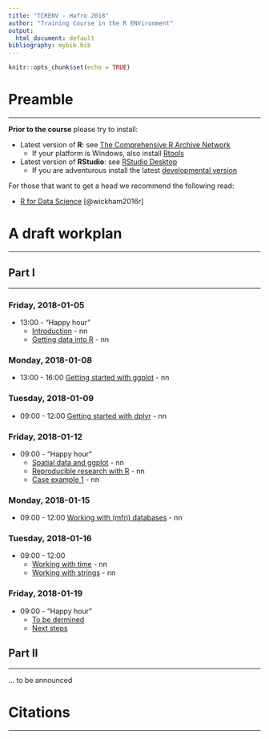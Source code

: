 ```yaml
---
title: "TCRENV - Hafro 2018"
author: "Training Course in the R ENVironment"
output:
  html_document: default
bibliography: mybib.bib
---
```


```r
knitr::opts_chunk$set(echo = TRUE)
```

# Preamble
___

**Prior to the course** please try to install:

* Latest version of __R__: see [The Comprehensive R Archive Network](https://cran.r-project.org/)
    * If your platform is Windows, also install [Rtools](https://cran.r-project.org/bin/windows/Rtools)

* Latest version of __RStudio__: see [RStudio Desktop](https://www.rstudio.com/products/rstudio/download/)
    * If you are adventurous install the latest [developmental version](https://www.rstudio.com/products/rstudio/download/preview)

For those that want to get a head we recommend the following read:

  * [R for Data Science](http://r4ds.had.co.nz) [@wickham2016r]

# A draft workplan
___

## Part I
___

### Friday, 2018-01-05

* 13:00 - "Happy hour"
    * [Introduction](404page.html) - nn
    * [Getting data into R](404page.html) - nn
    
### Monday, 2018-01-08

* 13:00 - 16:00 [Getting started with ggplot](404page.html) - nn

### Tuesday, 2018-01-09

* 09:00 - 12:00 [Getting started with dplyr](404page.html) - nn

### Friday, 2018-01-12

* 09:00 - "Happy hour"
    * [Spatial data and ggplot](404page.html) - nn
    * [Reproducible research with R](404page.html) - nn
    * [Case example 1](404page.html) - nn

### Monday, 2018-01-15

* 09:00 - 12:00 [Working with (mfri) databases](404page.html) - nn

### Tuesday, 2018-01-16

* 09:00 - 12:00
    * [Working with time](404page.html) - nn
    * [Working with strings](404page.html) - nn

### Friday, 2018-01-19

* 09:00 - "Happy hour"
    * [To be dermined](404page.html)
    * [Next steps](404page.html)

## Part II
___

... to be announced


# Citations
___



